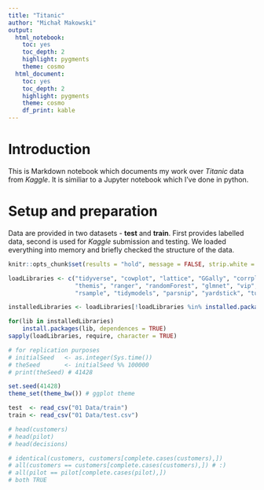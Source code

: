 ```yaml
---
title: "Titanic"
author: "Michał Makowski"
output: 
  html_notebook: 
    toc: yes
    toc_depth: 2
    highlight: pygments
    theme: cosmo
  html_document: 
    toc: yes
    toc_depth: 2
    highlight: pygments
    theme: cosmo
    df_print: kable
---
```


# Introduction

This is Markdown notebook which documents my work over *Titanic* data from *Kaggle*. It is similiar to a Jupyter notebook which I've done in python.


# Setup and preparation

Data are provided in two datasets - **test** and **train**. First provides labelled data, second is used for *Kaggle* submission and testing. We loaded everything into memory and briefly checked the structure of the data. 

```r

knitr::opts_chunk$set(results = "hold", message = FALSE, strip.white = TRUE, warning = FALSE)

loadLibraries <- c("tidyverse", "cowplot", "lattice", "GGally", "corrplot", "pipeR", "caTools",
				   "themis", "ranger", "randomForest", "glmnet", "vip",
				   "rsample", "tidymodels", "parsnip", "yardstick", "tune", "dials")

installedLibraries <- loadLibraries[!loadLibraries %in% installed.packages()]

for(lib in installedLibraries) 
	install.packages(lib, dependences = TRUE)
sapply(loadLibraries, require, character = TRUE)

# for replication purposes
# initialSeed	<- as.integer(Sys.time())
# theSeed		<- initialSeed %% 100000
# print(theSeed) # 41428

set.seed(41428)
theme_set(theme_bw()) # ggplot theme

```


```r

test  <- read_csv("01 Data/train")
train <- read_csv("01 Data/test.csv")

# head(customers)
# head(pilot)
# head(decisions)

# identical(customers, customers[complete.cases(customers),])
# all(customers == customers[complete.cases(customers),]) # :)
# all(pilot == pilot[complete.cases(pilot),])
# both TRUE

```